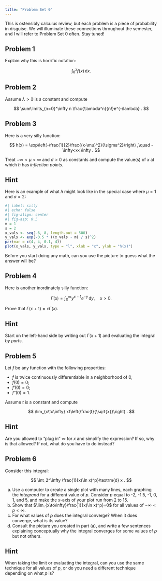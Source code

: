 ```yaml
---
title: "Problem Set 0"
---
```


This is ostensibly calculus review, but each problem is a piece of probability in disguise. We will illuminate these connections throughout the semester, and I will refer to Problem Set 0 often. Stay tuned!

## Problem 1

Explain why this is horrific notation:

$$
    \int_0^x f(x)\,\textrm{d} x.
$$

## Problem 2

Assume $\lambda>0$ is a constant and compute

$$
    \sum\limits_{n=0}^\infty n \frac{\lambda^n}{n!}e^{-\lambda}
    .
$$

## Problem 3

Here is a very silly function:

$$
    h(x)
    =
    \exp\left(-\frac{1}{2}\frac{(x-\mu)^2}{\sigma^2}\right)
    ,\quad 
    -\infty<x<\infty
    .
$$

Treat $-\infty<\mu<\infty$ and $\sigma>0$ as constants and compute the value(s) of $x$ at which $h$ has *inflection points*.

::: {.callout-tip collapse="true"}
## Hint

Here is an example of what $h$ might look like in the special case where $\mu = 1$ and $\sigma=2$:

```r
#| label: silly
#| echo: false
#| fig-align: center
#| fig-asp: 0.5
m = 1
s = 2
x_vals <- seq(-6, 8, length.out = 500)
y_vals <- exp(-0.5 * ((x_vals - m) / s)^2)
par(mar = c(4, 4, 0.1, 4))
plot(x_vals, y_vals, type = "l", xlab = "x", ylab = "h(x)")
```

Before you start doing any math, can you use the picture to guess what the answer will be?
:::

## Problem 4

Here is another inordinately silly function:

$$
\Gamma(x)=\int_0^\infty y^{x-1}e^{-y}\,\textrm{d} y,\quad x>0.
$$

Prove that $\Gamma(x+1)=x\Gamma(x)$.

::: {.callout-tip collapse="true"}
## Hint

Start on the left-hand side by writing out $\Gamma(x+1)$ and evaluating the integral *by parts*.
:::

## Problem 5

Let $f$ be any function with the following properties:

-   $f$ is twice continuously differentiable in a neighborhood of 0;
-   $f(0) = 0$;
-   $f'(0) = 0$;
-   $f''(0) = 1$.

Assume $t$ is a constant and compute

$$
    \lim_{x\to\infty} xf\left(\frac{t}{\sqrt{x}}\right)
    .
$$

::: {.callout-tip collapse="true"}
## Hint

Are you allowed to "plug in" $\infty$ for $x$ and simplify the expression? If so, why is that allowed? If not, what do you have to do instead?
:::

## Problem 6

Consider this integral:

$$
    \int_2^\infty 
    \frac{1}{x(\ln x)^p}\textrm{d} x
    .
$$

a.  Use a computer to create a single plot with many lines, each graphing the *integrand* for a different value of $p$. Consider $p$ equal to -2, -1.5, -1, 0, 1, and 5, and make the $x$-axis of your plot run from 2 to 15.
b.  Show that $\lim_{x\to\infty}\frac{1}{x(\ln x)^p}=0$ for all values of $-\infty<p<\infty$.
c.  For what values of $p$ does the integral converge? When it does converge, what is its value?
d.  Consult the picture you created in part (a), and write a few sentences explaining conceptually why the integral converges for some values of $p$ but not others.

::: {.callout-tip collapse="true"}
## Hint

When taking the limit or evaluating the integral, can you use the same technique for all values of $p$, or do you need a different technique depending on what $p$ is?
:::
